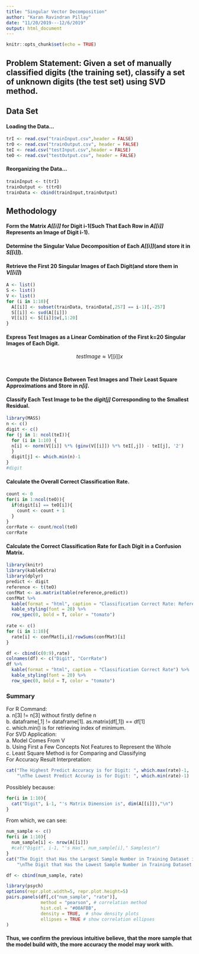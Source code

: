 ---
title: "Singular Vector Decomposition"
author: "Karan Ravindran Pillay"
date: "11/20/2019---12/6/2019"
output: html_document
---

```{r setup, include=FALSE}
knitr::opts_chunk$set(echo = TRUE)
```

## Problem Statement: Given a set of manually classified digits (the training set), classify a set of unknown digits (the test set) using SVD method.
## Data Set
#### Loading the Data...
```{r}
trI <- read.csv("trainInput.csv",header = FALSE)
trO <- read.csv("trainOutput.csv", header = FALSE)
teI <- read.csv("testInput.csv",header = FALSE)
teO <- read.csv("testOutput.csv", header = FALSE)
```

#### Reorganizing the Data...
```{r}
trainInput <- t(trI)
trainOutput <- t(trO)
trainData <- cbind(trainInput,trainOutput)
```
## Methodology
#### Form the Matrix *A[[i]]* for Digit i-1(Such That Each Row in *A[[i]]* Represents an Image of Digit i-1). <br>
#### Determine the Singular Value Decomposition of Each *A[[i]]*(and store it in *S[[i]]*). <br>
#### Retrieve the First 20 Singular Images of Each Digit(and store them in *V[[i]]*)
```{r}
A <- list()
S <- list()
V <- list()
for (i in 1:10){
  A[[i]] <- subset(trainData, trainData[,257] == i-1)[,-257]
  S[[i]] <- svd(A[[i]])
  V[[i]] <- S[[i]]$v[,1:20]
}
```

#### Express Test Images as a Linear Combination of the First k=20 Singular Images of Each Digit.<br>
$$testImage ≈ V[[i]]x$$ <br>

#### Compute the Distance Between Test Images and Their Least Square Approximations and Store in *n[i]*. <br>

#### Classify Each Test Image to be the *digit[j]* Corresponding to the Smallest Residual.

```{r}
library(MASS)
n <- c()
digit <- c()
for (j in 1: ncol(teI)){
  for (i in 1:10) {
  n[i] <- norm(V[[i]] %*% (ginv(V[[i]]) %*% teI[,j]) - teI[j], '2')
  }
  digit[j] <- which.min(n)-1
}
#digit
```

#### Calculate the Overall Correct Classification Rate.
```{r}
count <- 0
for(i in 1:ncol(teO)){
  if(digit[i] == teO[i]){
    count <- count + 1
  }
}
corrRate <- count/ncol(teO)
corrRate
```

#### Calculate the Correct Classification Rate for Each Digit in a Confusion Matrix.
```{r, warning = FALSE, message = FALSE}
library(knitr)
library(kableExtra) 
library(dplyr)
predict <- digit
reference <- t(teO)
confMat <- as.matrix(table(reference,predict))
confMat %>%
  kable(format = "html", caption = "Classification Correct Rate: Reference | Predict -->") %>%
  kable_styling(font = 20) %>%
  row_spec(0, bold = T, color = "tomato")
  
rate <- c()
for (i in 1:10){
  rate[i] <- confMat[i,i]/rowSums(confMat)[i]
}

df <- cbind(c(0:9),rate)
colnames(df) <- c("Digit", "CorrRate")
df %>%
  kable(format = "html", caption = "Classification Correct Rate") %>%
  kable_styling(font = 20) %>%
  row_spec(0, bold = T, color = "tomato")
```


### Summary
For R Command:<br>
a. n[3] != n[3] without firstly define n<br>
b. dataframe[,1] != dataframe[1]. as.matrix(df[,1]) == df[1]<br>
c. which.min() is for retrieving index of minimum.<br>
For SVD Application: <br>
a. Model Comes From V <br>
b. Using First a Few Concepts Not Features to Represent the Whole <br>
c. Least Square Method is for Comparing and Classifying <br>
For Accuracy Result Interpretation: <Br>
```{r}
cat("The Highest Predict Accuracy is for Digit: ", which.max(rate)-1,
    "\nThe Lowest Predict Accuray is for Digit: ", which.min(rate)-1)
```
Possiblely because: 
```{r}
for(i in 1:10){
  cat("Digit", i-1, "'s Matrix Dimension is", dim(A[[i]]),"\n")
}
```
From which, we can see:
```{r}
num_sample <- c()
for(i in 1:10){
  num_sample[i] <- nrow(A[[i]])
  #cat("Digit", i-1, "'s Has", num_sample[i]," Samples\n")
}
cat("The Digit that Has the Largest Sample Number in Training Dataset is ", which.max(num_sample)-1,
    "\nThe Digit that Has the Lowest Sample Number in Training Dataset is: ", which.min(num_sample)-1)
```

```{r}
df <- cbind(num_sample, rate)
```

```{r}
library(psych)
options(repr.plot.width=5, repr.plot.height=5)
pairs.panels(df[,c("num_sample", "rate")], 
             method = "pearson", # correlation method
             hist.col = "#00AFBB",
             density = TRUE,  # show density plots 
             ellipses = TRUE # show correlation ellipses
)
```


#### Thus, we confirm the previous intuitive believe, that the more sample that the model build with, the more accuracy the model may work with.

